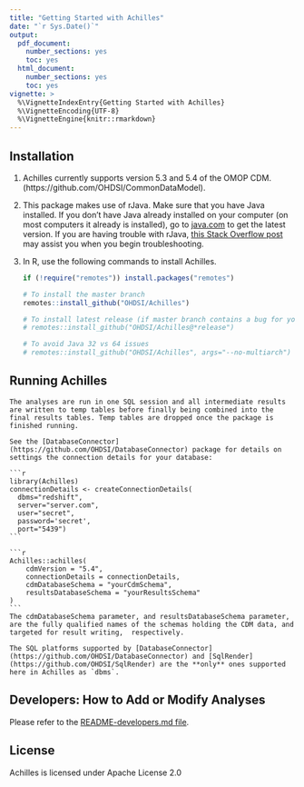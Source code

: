 ```yaml
---
title: "Getting Started with Achilles"
date: "`r Sys.Date()`"
output:
  pdf_document:
    number_sections: yes
    toc: yes
  html_document:
    number_sections: yes
    toc: yes
vignette: >
  %\VignetteIndexEntry{Getting Started with Achilles}
  %\VignetteEncoding{UTF-8}
  %\VignetteEngine{knitr::rmarkdown}
---
```


## Installation

1. Achilles currently supports version 5.3 and 5.4 of the OMOP CDM.
    (https://github.com/OHDSI/CommonDataModel).

1. This package makes use of rJava. Make sure that you have Java installed. If you don't have Java already installed on your computer (on most computers it already is installed), go to [java.com](https://java.com) to get the latest version. If you are having trouble with rJava, [this Stack Overflow post](https://stackoverflow.com/questions/7019912/using-the-rjava-package-on-win7-64-bit-with-r) may assist you when you begin troubleshooting.

1. In R, use the following commands to install Achilles.

    ```r
    if (!require("remotes")) install.packages("remotes")
    
    # To install the master branch
    remotes::install_github("OHDSI/Achilles")
    
    # To install latest release (if master branch contains a bug for you)
    # remotes::install_github("OHDSI/Achilles@*release")  
    
    # To avoid Java 32 vs 64 issues 
    # remotes::install_github("OHDSI/Achilles", args="--no-multiarch")  
    ```

## Running Achilles
    
    The analyses are run in one SQL session and all intermediate results are written to temp tables before finally being combined into the final results tables. Temp tables are dropped once the package is finished running. 
    
    See the [DatabaseConnector](https://github.com/OHDSI/DatabaseConnector) package for details on settings the connection details for your database:
    
    ```r
    library(Achilles)
    connectionDetails <- createConnectionDetails(
      dbms="redshift", 
      server="server.com", 
      user="secret", 
      password='secret', 
      port="5439")
    ```
    
    ```r
  	Achilles::achilles(
  		cdmVersion = "5.4", 
  		connectionDetails = connectionDetails,
  		cdmDatabaseSchema = "yourCdmSchema",
  		resultsDatabaseSchema = "yourResultsSchema"
  	)
    ```
    The cdmDatabaseSchema parameter, and resultsDatabaseSchema parameter, are the fully qualified names of the schemas holding the CDM data, and targeted for result writing,  respectively. 

    The SQL platforms supported by [DatabaseConnector](https://github.com/OHDSI/DatabaseConnector) and [SqlRender](https://github.com/OHDSI/SqlRender) are the **only** ones supported here in Achilles as `dbms`.  

## Developers: How to Add or Modify Analyses

Please refer to the [README-developers.md file](README-developers.md).

## License

Achilles is licensed under Apache License 2.0
